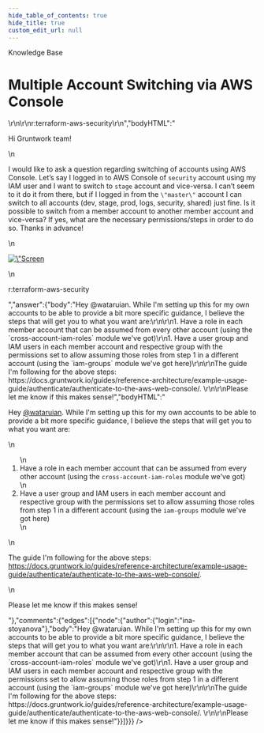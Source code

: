 ```yaml
---
hide_table_of_contents: true
hide_title: true
custom_edit_url: null
---
```



<CenterLayout>
<span class="title">Knowledge Base</span>
<h1>Multiple Account Switching via AWS Console</h1>
<GitHub json={{"id":"D_kwDOF8slf84AOqf0","number":162,"author":{"login":"wataruian"},"title":"Multiple Account Switching via AWS Console","body":"Hi Gruntwork team!\r\n\r\nI would like to ask a question regarding switching of accounts using AWS Console. Let’s say I logged in to AWS Console of `security` account using my IAM user and I want to switch to `stage` account and vice-versa. I can’t seem to it do it from there, but if I logged in from the `\"master\"` account I can switch to all accounts (dev, stage, prod, logs, security, shared) just fine. Is it possible to switch from a member account to another member account and vice-versa? If yes, what are the necessary permissions/steps in order to do so. Thanks in advance!\r\n\r\n<img width=\"365\" alt=\"Screen Shot 2022-01-28 at 2 41 11 PM\" src=\"https://user-images.githubusercontent.com/32057659/151736265-3295a711-2239-4b87-8aab-fe1bf48057f4.png\">\r\n\r\nr:terraform-aws-security\r\n","bodyHTML":"<p dir=\"auto\">Hi Gruntwork team!</p>\n<p dir=\"auto\">I would like to ask a question regarding switching of accounts using AWS Console. Let’s say I logged in to AWS Console of <code class=\"notranslate\">security</code> account using my IAM user and I want to switch to <code class=\"notranslate\">stage</code> account and vice-versa. I can’t seem to it do it from there, but if I logged in from the <code class=\"notranslate\">\"master\"</code> account I can switch to all accounts (dev, stage, prod, logs, security, shared) just fine. Is it possible to switch from a member account to another member account and vice-versa? If yes, what are the necessary permissions/steps in order to do so. Thanks in advance!</p>\n<p dir=\"auto\"><a target=\"_blank\" rel=\"noopener noreferrer\" href=\"https://user-images.githubusercontent.com/32057659/151736265-3295a711-2239-4b87-8aab-fe1bf48057f4.png\"><img width=\"365\" alt=\"Screen Shot 2022-01-28 at 2 41 11 PM\" src=\"https://user-images.githubusercontent.com/32057659/151736265-3295a711-2239-4b87-8aab-fe1bf48057f4.png\" style=\"max-width: 100%;\"></a></p>\n<p dir=\"auto\">r:terraform-aws-security</p>","answer":{"body":"Hey @wataruian. While I'm setting up this for my own accounts to be able to provide a bit more specific guidance, I believe the steps that will get you to what you want are:\r\n\r\n1. Have a role in each member account that can be assumed from every other account (using the `cross-account-iam-roles` module we've got)\r\n1. Have a user group and IAM users in each member account and respective group with the permissions set to allow assuming those roles from step 1 in a different account (using the `iam-groups` module we've got here)\r\n\r\nThe guide I'm following for the above steps: https://docs.gruntwork.io/guides/reference-architecture/example-usage-guide/authenticate/authenticate-to-the-aws-web-console/. \r\n\r\nPlease let me know if this makes sense!","bodyHTML":"<p dir=\"auto\">Hey <a class=\"user-mention notranslate\" data-hovercard-type=\"user\" data-hovercard-url=\"/users/wataruian/hovercard\" data-octo-click=\"hovercard-link-click\" data-octo-dimensions=\"link_type:self\" href=\"https://github.com/wataruian\">@wataruian</a>. While I'm setting up this for my own accounts to be able to provide a bit more specific guidance, I believe the steps that will get you to what you want are:</p>\n<ol dir=\"auto\">\n<li>Have a role in each member account that can be assumed from every other account (using the <code class=\"notranslate\">cross-account-iam-roles</code> module we've got)</li>\n<li>Have a user group and IAM users in each member account and respective group with the permissions set to allow assuming those roles from step 1 in a different account (using the <code class=\"notranslate\">iam-groups</code> module we've got here)</li>\n</ol>\n<p dir=\"auto\">The guide I'm following for the above steps: <a href=\"https://docs.gruntwork.io/guides/reference-architecture/example-usage-guide/authenticate/authenticate-to-the-aws-web-console/\" rel=\"nofollow\">https://docs.gruntwork.io/guides/reference-architecture/example-usage-guide/authenticate/authenticate-to-the-aws-web-console/</a>.</p>\n<p dir=\"auto\">Please let me know if this makes sense!</p>"},"comments":{"edges":[{"node":{"author":{"login":"ina-stoyanova"},"body":"Hey @wataruian. While I'm setting up this for my own accounts to be able to provide a bit more specific guidance, I believe the steps that will get you to what you want are:\r\n\r\n1. Have a role in each member account that can be assumed from every other account (using the `cross-account-iam-roles` module we've got)\r\n1. Have a user group and IAM users in each member account and respective group with the permissions set to allow assuming those roles from step 1 in a different account (using the `iam-groups` module we've got here)\r\n\r\nThe guide I'm following for the above steps: https://docs.gruntwork.io/guides/reference-architecture/example-usage-guide/authenticate/authenticate-to-the-aws-web-console/. \r\n\r\nPlease let me know if this makes sense!"}}]}}} />

</CenterLayout>
  

<!-- ##DOCS-SOURCER-START
{
  "sourcePlugin": "github-discussions",
  "hash": "3083742f9cd26f932a67aaafe2e05749"
}
##DOCS-SOURCER-END -->
